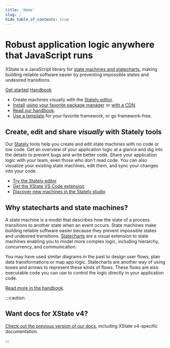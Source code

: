```yaml
---
title: 'Home'
slug: /
hide_table_of_contents: true
---
```


# Robust application logic anywhere that JavaScript runs

XState is a JavaScript library for [state machines and statecharts](#why-statecharts-and-state-machines), making building reliable software easier by preventing impossible states and undesired transitions.

[Get started](/getting-started/installation)
[Handbook](/basics/what-is-a-statechart)

- Create machines visually with the [Stately editor](https://stately.ai).
- [Install](/getting-started/installation) [using your favorite package manager](/getting-started/installation#installation-snippets) or [with a CDN](/getting-started/installation#cdn).
- [Read our handbook](/basics/what-is-a-statechart).
- [Use a template](/templates) for your favorite framework, or go framework-free.

## Create, edit and share *visually* with Stately tools

Our [Stately](https://stately.ai) tools help you create and edit state machines with no code or low code. Get an overview of your application logic at a glance and dig into the details to prevent bugs and write better code. Share your application logic with your team, even those who don’t read code. You can also visualize your existing state machines, edit them, and sync your changes into your code.

- [Try the Stately editor](https://stately.ai/editor)
- [Get the XState VS Code extension](https://marketplace.visualstudio.com/items?itemName=statelyai.stately-vscode)
- [Discover new machines in the Stately studio](https://stately.ai/registry/discover)

## Why statecharts and state machines?

A state machine is a model that describes how the state of a process transitions to another state when an event occurs. State machines make building reliable software easier because they prevent impossible states and undesired transitions. [Statecharts](/basics/what-is-a-statechart) are a visual extension to state machines enabling you to model more complex logic, including hierarchy, concurrency, and communication.

You may have used similar diagrams in the past to design user flows, plan data transformations or map app logic. Statecharts are another way of using boxes and arrows to represent these kinds of flows. These flows are also executable code you can use to control the logic directly in your application code.

[Read more in the handbook](/basics/what-is-a-statechart).

:::caution

## Want docs for XState v4?

[Check out the previous version of our docs](https://xstate.js.org/docs), including XState v4-specific documentation.

:::